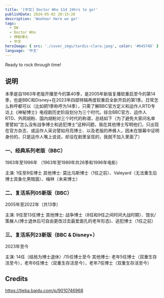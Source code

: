 ```yaml
---
title: '[中文] Doctor Who S14 24hrs to go!'
publishDate: 2024-05-02 20:15:26
description: 'Woohoo! Here we go!'
tags:
  - DW
  - Doctor Who
  - 神秘博士
  - 中文
heroImage: { src: './cover_imgs/tardis-clara.jpeg', color: '#64574D' }
language: '中文'
---
```


Ready to rock through time!

## 说明

本季是自1963年老版开播至今的第40季，是2005年新版复播软重启至今的第14季，也是BBC和Disney+在2023年四部特辑再度软重启全新开启的第1季。日常怎么称呼都可以（比如把1季称呼为14季），只需了解BBC官方定义和运作人RTD专访上《神秘博士》电视剧历史阶段划分为三个时代。综合BBC官方、运作人RTD、外网胡粉、国内胡粉对三个时代的称谓，总结如下（为了避免大家问名单里譬如“怎么没有战争博士和逃犯博士”这种问题，我在其他博士写明他们，只出现在官方杂志、或运作人采访譬如月亮博士、以及老版的养蜂人，因未在银幕中证明身份的，只是运作人嘴上说说，却没在剧里呈现的，我就不加入里面了）

### 一、经典系列老版（BBC）

1963年至1996年
（1963年至1989年共26季和1996年电影）

主演:  1任至8任博士
其他博士: 莫比乌斯博士（1任之前）、Valeyard（无法重生后博士具象化黑暗面）、梅林（未来博士）

### 二、复活系列05新版（BBC）

2005年至2022年（共13季）

主演: 9任至13任博士
其他博士: 战争博士（8任和9任之间时间大战时期）、馆长/策展人(博士退休后可自由更改过去最爱面孔的老年形态)、逃犯博士（1任之前）

### 三、复活系列23新版（BBC & Disney+）

2023年至今

主演: 14任（结局为博士退休）/15任博士至今
其他博士: 老年5任博士（双重生存活至今），老年6任博士（双重生存活至今），老年7任博士（双重生存活至今）

## Credits
https://tieba.baidu.com/p/9010746968